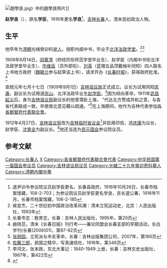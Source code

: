 [[File:趙學良.jpg|thumb]]》中的趙學良照片]]

'''赵学良'''（{{bd|？||？|}}），原名'''学臣'''，1916年更名'''学良'''<ref>道尹训令参议院议员赵学臣更名，长春县政府，1916年10月26日，长春市档案馆藏，108-2-703；为参议院议员赵学臣更名学良，吉长道公署，1916年11月，长春市档案馆藏，106-2-185</ref>，[[吉林|吉林]][[长春|长春]]人，清末民初政治人物。

==生平==
他早年为[[清朝|清朝]]光绪癸卯科[[举人|举人]]，授职内阁中书，毕业于[[北洋法政学堂|北洋法政学堂]]。<ref>侯宜杰，二十世纪初中国政治改革风潮：清末立宪运动史，北京：人民出版社，1993年</ref><ref>长春市志：敎育志，长春：吉林人民出版社，1995年，第20页</ref>

1909年8月14日，[[阎寰清|阎寰清]]（府经历衔师范学堂毕业生）、赵学臣（内阁中书衔北洋法政学堂毕业生）、[[毕维垣|毕维垣]]（员外郎衔）、[[刘英|刘英]]（蓝翎五品顶戴候补同知）四人联名上书地方政府（[[魏毓兰|魏毓兰]]参与起草该上书），请求开办《[[长春时报|长春时报]]》，获得政府批准。<ref>曲晓范，清末《长春日报》刊行考——兼论同盟会长春支部的早期活动，长白学刊(长春)2006(01)，第87-92页</ref>

宣统元年七月十七日（1909年9月1日）[[吉林谘议局|吉林谘议局]]正式成立。议长为试用同知[[庆康|庆康]]，副议长为试用道[[庆山|庆山]]、北洋法政毕业生[[赵学臣|赵学臣]]。<ref>[[张朋园|张朋园]]，立宪派与辛亥革命，长春：吉林出版集团公司，2007年，第166页</ref>因为倾向革命，1911年[[武昌起义|武昌起义]]后，身为[[吉林谘议局|吉林谘议局]]副议长的他曾潜赴上海， "代达北方赞成共和之意，与各省代表联成一致，卒使南北意见藉以疏通。"<ref>[[佐藤三郎|佐藤三郎]]，民国之精华，写真通信社，1916年，第346页</ref>在上海期间，他作为吉林代表参加[[各省都督府代表聯合會|各省都督府代表聯合會]]。

1912年4月27日，[[吉林谘议局|吉林谘议局]]改为[[吉林临时省议会|吉林临时省议会]]<ref>李鸿文，张本政，东北大事记：1840-1949·上册，长春：吉林文史出版社，1987年，第422页</ref>并启用印信，选[[庆康|庆康]]为议长， 赵学臣、[[沈景全|沈景全]]为副议长。<ref>{{Cite web |url=http://www.jlplib.com.cn/szzy/jlsbnjs/ |title=吉林省编年纪事·中华民国时期(1912-1930年)，吉林省图书馆，于2011-12-15查阅 |accessdate=2011-12-15 |archive-date=2011-12-06 |archive-url=https://web.archive.org/web/20111206223807/http://www.jlplib.com.cn/szzy/jlsbnjs/ |dead-url=no }}</ref>他还当选为[[民元国会|民元国会]]参议院议员。

==参考文献==
{{reflist}}

{{DEFAULTSORT:Zhao赵}}
[[Category:长春人|Category:长春人]]
[[Category:赵姓|X]]
[[Category:各省都督府代表聯合會代表|Category:各省都督府代表聯合會代表]]
[[Category:中华民国第一届国会参议员|Category:中华民国第一届国会参议员]]
[[Category:吉林咨议局议员|Category:吉林咨议局议员]]
[[Category:光緒二十九年癸卯恩科舉人|Category:光緒二十九年癸卯恩科舉人]]
[[Category:清朝內閣中書|Category:清朝內閣中書]]